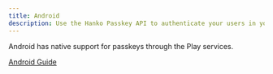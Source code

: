 ```yaml
---
title: Android
description: Use the Hanko Passkey API to authenticate your users in your Android app
---
```


Android has native support for passkeys through the Play services.


[Android Guide](https://developer.android.com/training/sign-in/passkeys)